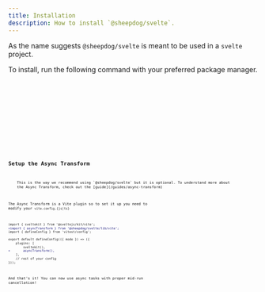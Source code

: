 ```yaml
---
title: Installation
description: How to install `@sheepdog/svelte`.
---
```



As the name suggests `@sheepdog/svelte` is meant to be used in a `svelte` project.

To install, run the following command with your preferred package manager.

<Tabs>
	<TabItem label="npm">
		<Code lang="bash" code="npm install @sheepdog/svelte" />
	</TabItem>
	<TabItem label="yarn">
		<Code lang="bash" code="yarn add @sheepdog/svelte" />
	</TabItem>
	<TabItem label="pnpm">
		<Code lang="bash" code="pnpm install @sheepdog/svelte" />
	</TabItem>
	<TabItem label="bun">
		<Code lang="bash" code="bun add @sheepdog/svelte" />
	</TabItem>
</Tabs>

## Setup the Async Transform

<Aside>
	This is the way we recommend using `@sheepdog/svelte` but it is optional. To understand more about
	the Async Transform, check out the [guide](/guides/async-transform)
</Aside>

The Async Transform is a Vite plugin so to set it up you need to modify your `vite.config.{js|ts}`

```diff lang="ts" title="vite.config.ts"
import { sveltekit } from '@sveltejs/kit/vite';
+import { asyncTransform } from '@sheepdog/svelte/lib/vite';
import { defineConfig } from 'vitest/config';

export default defineConfig(({ mode }) => ({
	plugins: [
		sveltekit(),
+		asyncTransform(),
	],
	// rest of your config
}));
```

And that's it! You can now use async tasks with proper mid-run cancellation!
